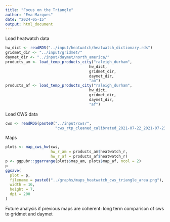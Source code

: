 ```yaml
---
title: "Focus on the Triangle"
author: "Eva Marques"
date: "2024-05-15"
output: html_document
---
```


Load heatwatch data 

```r
hw_dict <- readRDS("../input/heatwatch/heatwatch_dictionary.rds")
gridmet_dir <- "../input/gridmet/"
daymet_dir <- "../input/daymet/north_america/"
products_am <- load_temp_products_city("raleigh_durham",
                                     hw_dict,
                                     gridmet_dir,
                                     daymet_dir,
                                     "am")
products_af <- load_temp_products_city("raleigh_durham",
                                     hw_dict,
                                     gridmet_dir,
                                     daymet_dir,
                                     "af")
```

Load CWS data

```r
cws <- readRDS(paste0("../input/cws/",
                      "cws_rtp_cleaned_calibrated_2021-07-22_2021-07-23.rds"))
```

Maps 

```r
plots <- map_cws_hw(cws,
                    hw_r_am = products_am$heatwatch_r,
                    hw_r_af = products_af$heatwatch_r) 
p <- ggpubr::ggarrange(plots$map_am, plots$map_af, ncol = 2)
p
ggsave(
  plot = p,
  filename = paste0("../graphs/maps_heatwatch_cws_triangle_area.png"),
  width = 16,
  height = 7,
  dpi = 200
)
```

Future analysis if previous maps are coherent: long term comparison of cws to
gridmet and daymet
